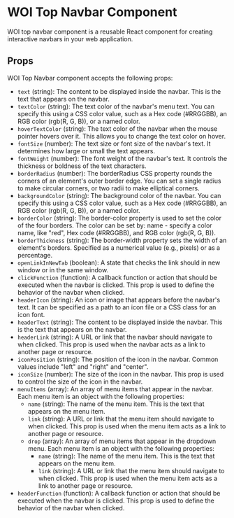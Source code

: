 # WOI Top Navbar Component

WOI top navbar component is a reusable React component for creating interactive navbars in your web application.

## Props

WOI Top Navbar component accepts the following props:

- `text` (string): The content to be displayed inside the navbar. This is the text that appears on the navbar.
- `textColor` (string): The text color of the navbar's menu text. You can specify this using a CSS color value, such as a Hex code (#RRGGBB), an RGB color (rgb(R, G, B)), or a named color.
- `hoverTextColor` (string): The text color of the navbar when the mouse pointer hovers over it. This allows you to change the text color on hover.
- `fontSize` (number): The text size or font size of the navbar's text. It determines how large or small the text appears.
- `fontWeight` (number): The font weight of the navbar's text. It controls the thickness or boldness of the text characters.
- `borderRadius` (number): The borderRadius CSS property rounds the corners of an element's outer border edge. You can set a single radius to make circular corners, or two radii to make elliptical corners.
- `backgroundColor` (string): The background color of the navbar. You can specify this using a CSS color value, such as a Hex code (#RRGGBB), an RGB color (rgb(R, G, B)), or a named color.
- `borderColor` (string): The border-color property is used to set the color of the four borders. The color can be set by: name - specify a color name, like "red", Hex code (#RRGGBB), and RGB color (rgb(R, G, B)).
- `borderThickness` (string): The border-width property sets the width of an element's borders. Specified as a numerical value (e.g., pixels) or as a percentage.
- `openLinkInNewTab` (boolean): A state that checks the link should in new window or in the same window.
- `clickFunction` (function): A callback function or action that should be executed when the navbar is clicked. This prop is used to define the behavior of the navbar when clicked.
- `headerIcon` (string): An icon or image that appears before the navbar's text. It can be specified as a path to an icon file or a CSS class for an icon font.
- `headerText` (string): The content to be displayed inside the navbar. This is the text that appears on the navbar.
- `headerLink` (string): A URL or link that the navbar should navigate to when clicked. This prop is used when the navbar acts as a link to another page or resource.
- `iconPosition` (string): The position of the icon in the navbar. Common values include "left" and "right" and "center".
- `iconSize` (number): The size of the icon in the navbar. This prop is used to control the size of the icon in the navbar.
- `menuItems` (array): An array of menu items that appear in the navbar. Each menu item is an object with the following properties:
  - `name` (string): The name of the menu item. This is the text that appears on the menu item.
  - `link` (string): A URL or link that the menu item should navigate to when clicked. This prop is used when the menu item acts as a link to another page or resource.
  - `drop` (array): An array of menu items that appear in the dropdown menu. Each menu item is an object with the following properties:
    - `name` (string): The name of the menu item. This is the text that appears on the menu item.
    - `link` (string): A URL or link that the menu item should navigate to when clicked. This prop is used when the menu item acts as a link to another page or resource.
- `headerFunction` (function): A callback function or action that should be executed when the navbar is clicked. This prop is used to define the behavior of the navbar when clicked.